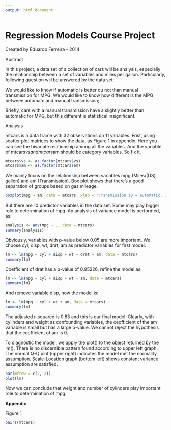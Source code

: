 ```yaml
---
output: html_document
---
```

Regression Models Course Project
==========================================
Created by Eduardo Ferreira - 2014

Abstract

In this project, a data set of a collection of cars will be analysis, especially the relationship between a set of variables and miles per gallon. Particularly, following question will be answered by the data set:

We would like to know if automatic is better ou not than manual transmission for MPG.
We would like to know how different is the MPG between automatc and manual transmission;

Briefly, cars with a manual transmission have a slightly better than automatic for MPG, but this different is statistical insignificant.

Analysis

mtcars is a data frame with 32 observations on 11 variables. Frist, using scatter plot matrices to show the data, as Figure 1 in appendix. Here you can see the bivariate relationship among all the variables. And the variable of mtcars$vs and mtcars$am should be category variables. So fix it.
```r
mtcars$vs <- as.factor(mtcars$vs)
mtcars$am <- as.factor(mtcars$am)
```
We mainly focus on the relationship between variables mpg (Miles/(US) gallon) and am (Transmission). Box plot shows that there's a good separation of groups based on gas mileage.

```r
boxplot(mpg ~ am, data = mtcars, xlab = "Transmission (0 = automatic, 1 = manual)")
```
But there are 10 predictor variables in the data set. Some may play bigger role to determination of mpg. An analysis of variance model is performed, as:

```r
analysis <- aov(mpg ~ ., data = mtcars)
summary(analysis)
```
Obviously, variables with p-value below 0.05 are more important. We choose cyl, disp, wt, drat, am as predictor variables for first model.

```r
lm <- lm(mpg ~ cyl + disp + wt + drat + am, data = mtcars)
summary(lm)
```

Coefficient of drat has a p-value of 0.95226, refine the model as:

```r
lm <- lm(mpg ~ cyl + disp + wt + am, data = mtcars)
summary(lm)
```

And remove variable disp, now the model is:

```r
lm <- lm(mpg ~ cyl + wt + am, data = mtcars)
summary(lm)
```

The adjusted r-squared is 0.83 and this is our final model. Clearly, with cylinders and weight as confounding variables, the ceofficient of the am variable is small but has a large p-value. We cannot reject the hypothesis that the coefficient of am is 0.

To diagnostic the model, we apply the plot() to the object returned by the lm(). There is no discernible pattern found according to upper left graph. The normal Q-Q plot (upper right) indicates the model met the normality assumption. Scale-Location graph (bottom left) shows constant variance assumption are satisfied.

```r
par(mfrow = c(2, 2))
plot(lm)
```

Now we can conclude that weight and number of cylinders play important role to determination of mpg.

**Appendix**

Figure 1
```r
pairs(mtcars)
```



